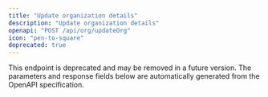 ```yaml
---
title: "Update organization details"
description: "Update organization details"
openapi: "POST /api/org/updateOrg"
icon: "pen-to-square"
deprecated: true
---
```


<Warning>
This endpoint is deprecated and may be removed in a future version.
</Warning>

<Note>
The parameters and response fields below are automatically generated from the OpenAPI specification.
</Note>
